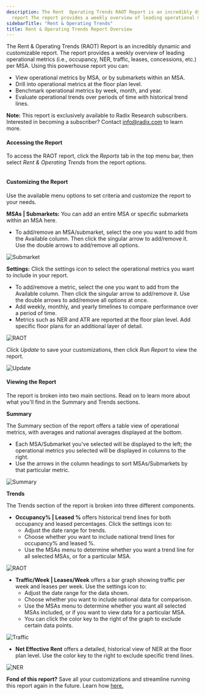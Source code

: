 ```yaml
---
description: The Rent  Operating Trends RAOT Report is an incredibly dynamic and customizable
  report The report provides a weekly overview of leading operational metrics ...
sidebarTitle: "Rent & Operating Trends"
title: Rent & Operating Trends Report Overview
---
```


The Rent & Operating Trends (RAOT) Report is an incredibly dynamic and customizable report. The report provides a weekly overview of leading operational metrics (i.e., occupancy, NER, traffic, leases, concessions, etc.) per MSA. Using this powerhouse report you can:


* View operational metrics by MSA, or by submarkets within an MSA.
* Drill into operational metrics at the floor plan level.
* Benchmark operational metrics by week, month, and year.
* Evaluate operational trends over periods of time with historical trend lines.



**Note:** This report is exclusively available to Radix Research subscribers. Interested in becoming a subscriber? Contact [info@radix.com](mailto:info@radix.com) to learn more. 



#### Accessing the Report


To access the RAOT report, click the *Reports* tab in the top menu bar, then select *Rent & Operating Trends* from the report options.


<Frame>
  <img src="/images/radix/f387ba8a59f910c38b77fa8364e803d4084856c2.png" alt="" />
</Frame>


#### Customizing the Report


Use the available menu options to set criteria and customize the report to your needs. 


**MSAs | Submarkets:** You can add an entire MSA or specific submarkets within an MSA here.


* To add/remove an MSA/submarket, select the one you want to add from the Available column. Then click the singular arrow to add/remove it. Use the double arrows to add/remove all options.


<Frame>
  <img src="/images/radix/c21bc91f1a90f81584162f3c16b552c962ebb02c.png" alt="Submarket" />
</Frame>


**Settings:** Click the settings icon to select the operational metrics you want to include in your report.


* To add/remove a metric, select the one you want to add from the Available column. Then click the singular arrow to add/remove it. Use the double arrows to add/remove all options at once.
* Add weekly, monthly, and yearly timelines to compare performance over a period of time.
* Metrics such as NER and ATR are reported at the floor plan level. Add specific floor plans for an additional layer of detail.


<Frame>
  <img src="/images/radix/b6d651376bcbf5b15566b8cbae9e7455c61846ed.png" alt="RAOT" />
</Frame>


Click *Update* to save your customizations, then click *Run Report* to view the report.  


<Frame>
  <img src="/images/radix/7e449a8431a2b6c91e369dfa0a159fb3c6836f4a.png" alt="Update" />
</Frame>


#### Viewing the Report


The report is broken into two main sections. Read on to learn more about what you'll find in the Summary and Trends sections. 


**Summary**


The Summary section of the report offers a table view of operational metrics, with averages and national averages displayed at the bottom.


* Each MSA/Submarket you've selected will be displayed to the left; the operational metrics you selected will be displayed in columns to the right.
* Use the arrows in the column headings to sort MSAs/Submarkets by that particular metric.


<Frame>
  <img src="/images/radix/6d33dc60b9bd976d98967ce5d5321aa33873f56e.png" alt="Summary" />
</Frame>


**Trends**


The Trends section of the report is broken into three different components.


* **Occupancy% | Leased %** offers historical trend lines for both occupancy and leased percentages. Click the settings icon to:
	+ Adjust the date range for trends.
	+ Choose whether you want to include national trend lines for occupancy% and leased %.
	+ Use the MSAs menu to determine whether you want a trend line for all selected MSAs, or for a particular MSA.


<Frame>
  <img src="/images/radix/a2635d832b31bc4e374a8a8373ebf1434880df18.png" alt="RAOT" />
</Frame>


* **Traffic/Week | Leases/Week** offers a bar graph showing traffic per week and leases per week. Use the settings icon to:
	+ Adjust the date range for the data shown.
	+ Choose whether you want to include national data for comparison.
	+ Use the MSAs menu to determine whether you want all selected MSAs included, or if you want to view data for a particular MSA.
	+ You can click the color key to the right of the graph to exclude certain data points.


<Frame>
  <img src="/images/radix/9314556563167a56c64cc1556e5e3a98447389f7.png" alt="Traffic" />
</Frame>


* **Net Effective Rent** offers a detailed, historical view of NER at the floor plan level. Use the color key to the right to exclude specific trend lines.


<Frame>
  <img src="/images/radix/7584969baad91122da86318a91643f8fec8d5739.png" alt="NER" />
</Frame>



**Fond of this report?** Save all your customizations and streamline running this report again in the future. Learn how [here.](kb://article/zendesk:radix:15386404011405)